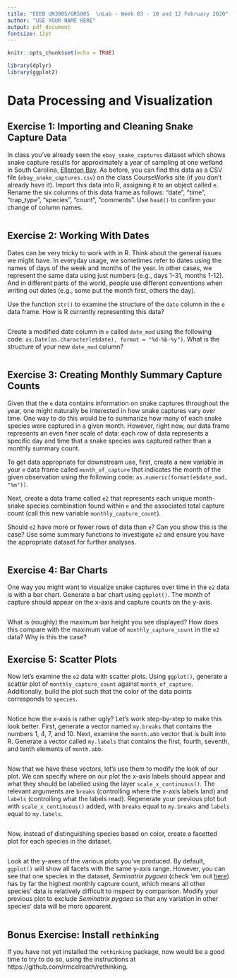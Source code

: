 ```yaml
---
title: "EEEB UN3005/GR5005  \nLab - Week 03 - 10 and 12 February 2020"
author: "USE YOUR NAME HERE"
output: pdf_document
fontsize: 12pt
---
```

  
```r

knitr::opts_chunk$set(echo = TRUE)

library(dplyr)
library(ggplot2)
```


# Data Processing and Visualization


## Exercise 1: Importing and Cleaning Snake Capture Data

In class you've already seen the `ebay_snake_captures` dataset which shows snake capture results for approximately a year of sampling at one wetland in South Carolina, [Ellenton Bay](http://archive-srel.uga.edu/set-asides/area1.html). As before, you can find this data as a CSV file (`ebay_snake_captures.csv`) on the class CourseWorks site (if you don't already have it). Import this data into R, assigning it to an object called `e`. Rename the six columns of this data frame as follows: "date", "time", "trap_type", "species", "count", "comments". Use `head()` to confirm your change of column names.

```r

```


## Exercise 2: Working With Dates

Dates can be very tricky to work with in R. Think about the general issues we might have. In everyday usage, we sometimes refer to dates using the names of days of the week and months of the year. In other cases, we represent the same data using just numbers (e.g., days 1-31, months 1-12). And in different parts of the world, people use different conventions when writing out dates (e.g., some put the month first, others the day). 

Use the function `str()` to examine the structure of the `date` column in the `e` data frame. How is R currently representing this data?

```r

```

Create a modified date column in `e` called `date_mod` using the following code: `as.Date(as.character(e$date), format = "%d-%b-%y")`. What is the structure of your new `date_mod` column? 

```r

```


## Exercise 3: Creating Monthly Summary Capture Counts

Given that the `e` data contains information on snake captures throughout the year, one might naturally be interested in how snake captures vary over time. One way to do this would be to summarize how many of each snake species were captured in a given month. However, right now, our data frame represents an even finer scale of data: each row of data represents a specific day and time that a snake species was captured rather than a monthly summary count.

To get data appropriate for downstream use, first, create a new variable in your `e` data frame called `month_of_capture` that indicates the month of the given observation using the following code: `as.numeric(format(e$date_mod, "%m"))`.

Next, create a data frame called `e2` that represents each unique month-snake species combination found within `e` and the associated total capture count (call this new variable `monthly_capture_count`). 

Should `e2` have more or fewer rows of data than `e`? Can you show this is the case? Use some summary functions to investigate `e2` and ensure you have the appropriate dataset for further analyses.

```r

```


## Exercise 4: Bar Charts

One way you might want to visualize snake captures over time in the `e2` data is with a bar chart. Generate a bar chart using `ggplot()`. The month of capture should appear on the x-axis and capture counts on the y-axis.

```r

```

What is (roughly) the maximum bar height you see displayed? How does this compare with the maximum value of `monthly_capture_count` in the `e2` data? Why is this the case?


## Exercise 5: Scatter Plots

Now let's examine the `e2` data with scatter plots. Using `ggplot()`, generate a scatter plot of `monthly_capture_count` against `month_of_capture`. Additionally, build the plot such that the color of the data points corresponds to `species`.

```r

```

Notice how the x-axis is rather ugly? Let's work step-by-step to make this look better. First, generate a vector named `my.breaks` that contains the numbers 1, 4, 7, and 10. Next, examine the `month.abb` vector that is built into R. Generate a vector called `my.labels` that contains the first, fourth, seventh, and tenth elements of `month.abb`.

```r

```

Now that we have these vectors, let's use them to modify the look of our plot. We can specify where on our plot the x-axis labels should appear and what they should be labelled using the layer `scale_x_continuous()`. The relevant arguments are `breaks` (controlling where the x-axis labels land) and `labels` (controlling what the labels read). Regenerate your previous plot but with `scale_x_continuous()` added, with `breaks` equal to `my.breaks` and `labels` equal to `my.labels`.

```r

```

Now, instead of distinguishing species based on color, create a facetted plot for each species in the dataset.

```r

```

Look at the y-axes of the various plots you've produced. By default, `ggplot()` will show all facets with the same y-axis range. However, you can see that one species in the dataset, *Seminatrix pygaea* (check 'em out [here](https://srelherp.uga.edu/snakes/sempyg.htm)) has by far the highest monthly capture count, which means all other species' data is relatively difficult to inspect by comparison. Modify your previous plot to exclude *Seminatrix pygaea* so that any variation in other species' data will be more apparent.

```r

```


## Bonus Exercise: Install `rethinking`

If you have not yet installed the `rethinking` package, now would be a good time to try to do so, using the instructions at https://github.com/rmcelreath/rethinking.
